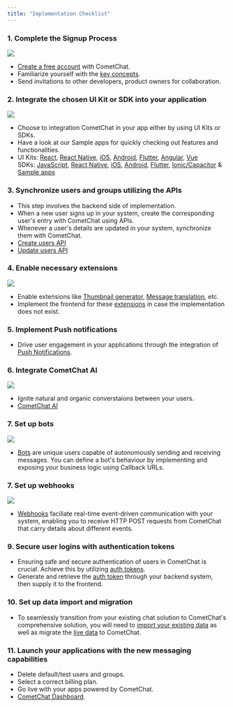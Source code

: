 ```yaml
---
title: "Implementation Checklist"
---
```


### 1. Complete the Signup Process

<Frame>
  <img src="/images/6dd5598b-app_signup_web_screens-e4f2d18151646472aea3ed043902ad9e.png" />
</Frame>



* [Create a free account](https://app.cometchat.com/signup) with CometChat.
* Familiarize yourself with the [key concepts](/docs/fundamentals/key-concepts).
* Send invitations to other developers, product owners for collaboration.

### 2. Integrate the chosen UI Kit or SDK into your application

<Frame>
  <img src="/images/2ff23251-integrate-4e0e89c5ef77250c8a31b70b300dc6a5.png" />
</Frame>



* Choose to integration CometChat in your app either by using UI Kits or SDKs.
* Have a look at our Sample apps for quickly checking out features and functionalities.
* UI Kits: [React](/docs/ui-kit/react/overview), [React Native](/docs/ui-kit/react-native/overview), [iOS](/docs/ui-kit/ios/overview), [Android](/docs/ui-kit/android/overview), [Flutter](/docs/ui-kit/flutter/overview), [Angular](/docs/ui-kit/angular/overview), [Vue](/docs/ui-kit/vue/overview)\
  SDKs: [JavaScript](/docs/sdk/javascript/overview), [React Native](/docs/sdk/react-native/overview), [iOS](/docs/sdk/ios/overview), [Android](/docs/sdk/android/overview), [Flutter](/docs/sdk/flutter/overview), [Ionic/Capacitor](/docs/sdk/ionic/overview) & [Sample apps](https://github.com/cometchat)

### 3. Synchronize users and groups utilizing the APIs

* This step involves the backend side of implementation.
* When a new user signs up in your system, create the corresponding user's entry with CometChat using APIs.
* Whenever a user's details are updated in your system, synchronize them with CometChat.
* [Create users API](/reference/users/create)
* [Update users API](/reference/users/update)

### 4. Enable necessary extensions

<Frame>
  <img src="/images/99ca7174-dashboard_extension_web_screens-f461fe9c2b7612d924ba35a9817f4101.png" />
</Frame>



* Enable extensions like [Thumbnail generator](/docs/fundamentals/thumbnail-generation), [Message translation](/docs/fundamentals/message-translation), etc.
* Implement the frontend for these [extensions](/docs/fundamentals/extensions-overview) in case the implementation does not exist.

### 5. Implement Push notifications

* Drive user engagement in your applications through the integration of [Push Notifications](/docs/notifications/push-overview).

### 6. Integrate CometChat AI

<Frame>
  <img src="/images/19bffcf7-dashboard_ai_web_screens-6628f66cbf91186f64270e49efabf7e7.png" />
</Frame>



* Ignite natural and organic converstaions between your users.
* [CometChat AI](/docs/fundamentals/ai-user-copilot/overview)

### 7. Set up bots

<Frame>
  <img src="/images/a7670e84-dashboard_bots_web_screens-41fd517e952fbbc8bef951aa09085c2e.png" />
</Frame>



* [Bots](/docs/ai-chatbots/overview) are unique users capable of autonomously sending and receiving messages. You can define a bot's behaviour by implementing and exposing your business logic using Callback URLs.

### 7. Set up webhooks

<Frame>
  <img src="/images/29cf78f9-dashboard_webhook_web_screens-4e19ec2ec326166185750734d9f60117.png" />
</Frame>



* [Webhooks](/docs/fundamentals/webhooks-overview) faciliate real-time event-driven communication with your system, enabling you to receive HTTP POST requests from CometChat that carry details about different events.

### 9. Secure user logins with authentication tokens

* Ensuring safe and secure authentication of users in CometChat is crucial. Achieve this by utilizing [auth tokens](https://api-explorer.cometchat.com/reference/create-authtoken).
* Generate and retrieve the [auth token](https://api-explorer.cometchat.com/reference/create-authtoken) through your backend system, then supply it to the frontend.

### 10. Set up data import and migration

* To seamlessly transition from your existing chat solution to CometChat's comprehensive solution, you will need to [import your existing data](/docs/fundamentals/import-historical-data) as well as migrate the [live data](/docs/fundamentals/live-data-migration) to CometChat.

### 11. Launch your applications with the new messaging capabilities

* Delete default/test users and groups.
* Select a correct billing plan.
* Go live with your apps powered by CometChat.
* [CometChat Dashboard](https://app.cometchat.com).

